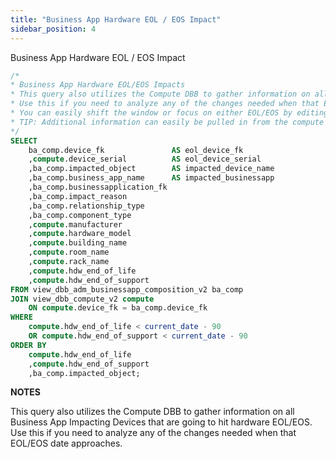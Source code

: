 ```yaml
---
title: "Business App Hardware EOL / EOS Impact"
sidebar_position: 4
---
```


Business App Hardware EOL / EOS Impact

```sql
/*
* Business App Hardware EOL/EOS Impacts
* This query also utilizes the Compute DBB to gather information on all BusinessApp Impacting Devices that are going to hit hardware EOL/EOS. 
* Use this if you need to analyze any of the changes needed when that EOL/EOS date approaches.
* You can easily shift the window or focus on either EOL/EOS by editing the included WHERE filter clause. 
* TIP: Additional information can easily be pulled in from the compute dbb as well. Please review the data dictionary with Device42 to see what information is available.
*/
SELECT
    ba_comp.device_fk               AS eol_device_fk
    ,compute.device_serial          AS eol_device_serial
    ,ba_comp.impacted_object        AS impacted_device_name
    ,ba_comp.business_app_name      AS impacted_businessapp
    ,ba_comp.businessapplication_fk
    ,ba_comp.impact_reason
    ,ba_comp.relationship_type
    ,ba_comp.component_type
    ,compute.manufacturer
    ,compute.hardware_model
    ,compute.building_name 
    ,compute.room_name
    ,compute.rack_name
    ,compute.hdw_end_of_life
    ,compute.hdw_end_of_support
FROM view_dbb_adm_businessapp_composition_v2 ba_comp
JOIN view_dbb_compute_v2 compute
    ON compute.device_fk = ba_comp.device_fk 
WHERE
    compute.hdw_end_of_life < current_date - 90
    OR compute.hdw_end_of_support < current_date - 90
ORDER BY
    compute.hdw_end_of_life
    ,compute.hdw_end_of_support
    ,ba_comp.impacted_object;
```

**NOTES**

This query also utilizes the Compute DBB to gather information on all Business App Impacting Devices that are going to hit hardware EOL/EOS. Use this if you need to analyze any of the changes needed when that EOL/EOS date approaches.
